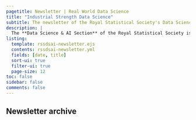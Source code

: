 ```yaml
---
pagetitle: Newsletter | Real World Data Science
title: "Industrial Strength Data Science"
subtitle: The newsletter of the Royal Statistical Society's Data Science & AI Section
description: |
  The **Data Science & AI Section** of the Royal Statistical Society is the membership group representing data and AI scientists in the UK. It was established in 2017 to ensure the long-term success of data science as a profession. To find out more about the section and its activities, and to register for its monthly newsletter, visit [datasciencesection.org](https://datasciencesection.org/).
listing:
  template: rssdsai-newsletter.ejs
  contents: rssdsai-newsletter.yml
  fields: [date, title]
  sort-ui: true
  filter-ui: true
  page-size: 12
toc: false
sidebar: false
comments: false
---
```


## Newsletter archive
